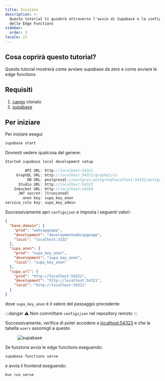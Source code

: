 ```yaml
---
title: Iniziare
description: >-
  Questo tutorial ti guiderà attraverso l'avvio di Supabase e la configurazione
  delle Edge Functions
sidebar:
  order: 3
locale: it
---
```


## Cosa coprirà questo tutorial?

Questo tutorial mostrerà come avviare supabase da zero e come avviare le edge functions

## Requisiti
1. [capgo](https://github.com/Cap-go/capgo/) clonato
3. [supabase](https://supabasecom/)

## Per iniziare

Per iniziare esegui
```bash
supabase start
```

Dovresti vedere qualcosa del genere:
```js
Started supabase local development setup

         API URL: http://localhost:54321
     GraphQL URL: http://localhost:54321/graphql/v1
          DB URL: postgresql://postgres:postgres@localhost:54322/postgres
      Studio URL: http://localhost:54323
    Inbucket URL: http://localhost:54324
      JWT secret: [truncated]
        anon key: supa_key_anon
service_role key: supa_key_admin
```

Successivamente apri `configsjson` e imposta i seguenti valori:
```json
{
  "base_domain": {
    "prod": "webcapgoapp",
    "development": "developmentwebcapgoapp",
    "local": "localhost:3332"
  },
  "supa_anon": {
    "prod": "supa_key_anon",
    "development": "supa_key_anon",
    "local": "supa_key_anon"
  },
  "supa_url": {
    "prod": "http://localhost:54321",
    "development": "http://localhost:54321",
    "local": "http://localhost:54321"
  }
}
```

dove `supa_key_anon` è il valore del passaggio precedente

:::danger
⚠️ Non committare `configsjson` nel repository remoto
:::

Successivamente, verifica di poter accedere a [localhost:54323](http://localhost:54323/projects/) e che la tabella `users` assomigli a questo

<figure><img src="/supabasewebp" alt="supabase" /><figcaption></figcaption></figure>

Se funziona avvia le edge functions eseguendo:

```bash
supabase functions serve
```

e avvia il frontend eseguendo:
```bash
bun run serve
```
